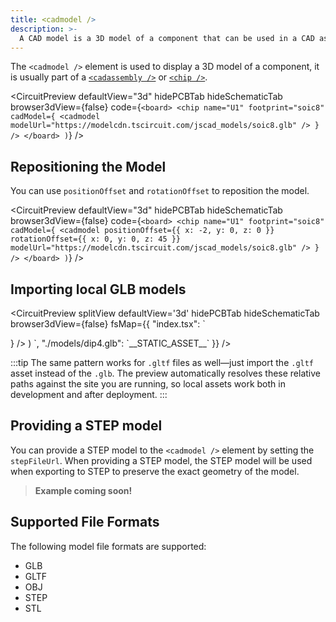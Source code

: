 ```yaml
---
title: <cadmodel />
description: >-
  A CAD model is a 3D model of a component that can be used in a CAD assembly.
---
```


The `<cadmodel />` element is used to display a 3D model of a component, it is
usually part of a [`<cadassembly />`](./cadassembly.mdx) or [`<chip />`](./chip.mdx).


<CircuitPreview
  defaultView="3d"
  hidePCBTab
  hideSchematicTab
  browser3dView={false}
  code={`
    <board>
      <chip
        name="U1"
        footprint="soic8"
        cadModel={
          <cadmodel
            modelUrl="https://modelcdn.tscircuit.com/jscad_models/soic8.glb"
          />
        }
      />
    </board>
  )
  `}
/>

## Repositioning the Model

You can use `positionOffset` and `rotationOffset` to reposition the model.

<CircuitPreview
  defaultView="3d"
  hidePCBTab
  hideSchematicTab
  browser3dView={false}
  code={`
    <board>
      <chip
        name="U1"
        footprint="soic8"
        cadModel={
          <cadmodel
            positionOffset={{ x: -2, y: 0, z: 0 }}
            rotationOffset={{ x: 0, y: 0, z: 45 }}
            modelUrl="https://modelcdn.tscircuit.com/jscad_models/soic8.glb"
          />
        }
      />
    </board>
  )
  `}
/>

## Importing local GLB models

<CircuitPreview
  splitView
  defaultView='3d'
  hidePCBTab
  hideSchematicTab
  browser3dView={false}
  fsMap={{
    "index.tsx": `

  <board>
    <chip
      name="U1"
      footprint="dip4"
      cadModel={<cadmodel modelUrl={dip4ModelUrl} />}
    />
  </board>
)
`,
"./models/dip4.glb": `__STATIC_ASSET__`
  }}
/>

:::tip
The same pattern works for `.gltf` files as well—just import the `.gltf`
asset instead of the `.glb`. The preview automatically resolves these
relative paths against the site you are running, so local assets work both in
development and after deployment.
:::

## Providing a STEP model

You can provide a STEP model to the `<cadmodel />` element by setting the `stepFileUrl`.
When providing a STEP model, the STEP model will be used when exporting to STEP to
preserve the exact geometry of the model.

> **Example coming soon!**


## Supported File Formats

The following model file formats are supported:

- GLB
- GLTF
- OBJ
- STEP
- STL